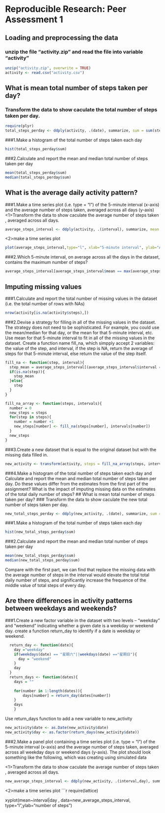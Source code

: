 # Reproducible Research: Peer Assessment 1


## Loading and preprocessing the data
### unzip the file "activity.zip" and read the file into variable "activity"
```r
unzip("activity.zip", overwrite = TRUE)
activity <- read.csv("activity.csv")
```

## What is mean total number of steps taken per day?
### Transform the data to show caculate the total number of steps taken per day.
```r
require(plyr)
total_steps_perday <- ddply(activity, .(date), summarize, sum = sum(steps, na.rm=TRUE))
```
###1.Make a histogram of the total number of steps taken each day
```r
hist(total_steps_perday$sum)
```

###2.Calculate and report the mean and median total number of steps taken per day
```r
mean(total_steps_perday$sum)
median(total_steps_perday$sum)
```

## What is the average daily activity pattern?
###1.Make a time series plot (i.e. type = "l") of the 5-minute interval (x-axis) and the average number of steps taken, averaged across all days (y-axis)
<1>Transform the data to show caculate the average number of steps taken , averaged across all days.
```r
average_steps_interval <- ddply(activity, .(interval), summarize, mean = mean(steps, na.rm=TRUE))
```
<2>make a time series plot
```r
plot(average_steps_interval,type="l", xlab="5-minute interval", ylab="Average number of steps")
```

###2.Which 5-minute interval, on average across all the days in the dataset, contains the maximum number of steps?
```r
average_steps_interval[average_steps_interval$mean == max(average_steps_interval$mean),]
```

## Imputing missing values
###1.Calculate and report the total number of missing values in the dataset (i.e. the total number of rows with NAs)
```r
nrow(activity[is.na(activity$steps),])
```

###2.Devise a strategy for filling in all of the missing values in the dataset. The strategy does not need to be sophisticated. For example, you could use the mean/median for that day, or the mean for that 5-minute interval, etc.
Use mean for that 5-minute interval to fit in all of the missing values in the dataset.
Create a function name fill_na, which simpply accept 2 variables: the value of the step, and interval, if the step is NA, return the average of steps for that 5-minute interval, else return the value of the step itself.

```r
fill_na <- function(step, interval){
  step_mean = average_steps_interval[(average_steps_interval$interval == interval),"mean"]
  if(is.na(step)){
    step_mean
  }else{
    step 
  }
}

fill_na_array <- function(steps, intervals){
  number = 0
  new_steps = steps
  for(step in steps){
    number = number +1
    new_steps[number] <- fill_na(steps[number], intervals[number])
  }
  new_steps
}
```

###3.Create a new dataset that is equal to the original dataset but with the missing data filled in.
```r
new_activity <- transform(activity, steps = fill_na_array(steps, interval))
```

###4.Make a histogram of the total number of steps taken each day and Calculate and report the mean and median total number of steps taken per day. Do these values differ from the estimates from the first part of the assignment? What is the impact of imputing missing data on the estimates of the total daily number of steps?
## What is mean total number of steps taken per day?
### Transform the data to show caculate the new total number of steps taken per day.
```r
new_total_steps_perday <- ddply(new_activity, .(date), summarize, sum = sum(steps, na.rm=TRUE))
```
###1.Make a histogram of the total number of steps taken each day
```r
hist(new_total_steps_perday$sum)
```

###2.Calculate and report the mean and median total number of steps taken per day
```r
mean(new_total_steps_perday$sum)
median(new_total_steps_perday$sum)
```
Compare with the first part, we can find that replace the missing data with the average number of steps in the interval would elevate the total total daily number of steps, and significantly increase the frequence of the middle value of total steps of every day.

## Are there differences in activity patterns between weekdays and weekends?
###1.Create a new factor variable in the dataset with two levels -- "weekday" and "weekend" indicating whether a given date is a weekday or weekend day.
create a function return_day to identify if a date is weekday or weekend.
```r
  return_day <- function(date){
    day ="weekday"
    if(weekdays(date) == "星期六"||weekdays(date) =="星期日"){
      day = "weekend"
    }
    day
  }
  return_days <- function(dates){
    days = ""
    
    for(number in 1:length(dates)){
        days[number] = return_day(dates[number])
    }
    days
    }
```

Use return_days function to add a new variable to new_activity

```r
new_activity$date <- as.Date(new_activity$date)
new_activity$day <- as.factor(return_days(new_activity$date))

```

###2.Make a panel plot containing a time series plot (i.e. type = "l") of the 5-minute interval (x-axis) and the average number of steps taken, averaged across all weekday days or weekend days (y-axis). The plot should look something like the following, which was creating using simulated data

<1>Transform the data to show caculate the average number of steps taken , averaged across all days.
```r
new_average_steps_interval <- ddply(new_activity, .(interval,day), summarize, mean = mean(steps, na.rm=TRUE))

```

<2>make a time series plot
```r

require(lattice)

xyplot(mean~interval|day , data=new_average_steps_interval, type="l",ylab="number of steps")
